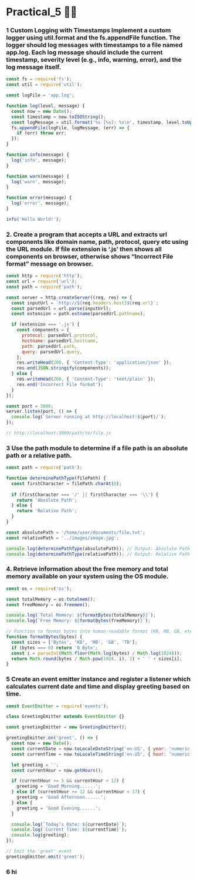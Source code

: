 # Practical_5 😶‍🌫️

### 1 Custom Logging with Timestamps Implement a custom logger using util.format and the fs.appendFile function. The logger should log messages with timestamps to a file named app.log. Each log message should include the current timestamp, severity level (e.g., info, warning, error), and the log message itself. 

```js filename="P5_1.js"   copy
const fs = require('fs');
const util = require('util');

const logFile = 'app.log';

function log(level, message) {
  const now = new Date();
  const timestamp = now.toISOString();
  const logMessage = util.format('%s [%s]: %s\n', timestamp, level.toUpperCase(), message);
  fs.appendFile(logFile, logMessage, (err) => {
    if (err) throw err;
  });
}

function info(message) {
  log('info', message);
}

function warn(message) {
  log('warn', message);
}

function error(message) {
  log('error', message);
}

info('Hello World!');

```

### 2. Create a program that accepts a URL and extracts url components like domain name, path, protocol, query etc using the URL module. If file extension is ‘.js’ then shows all components on browser, otherwise shows “Incorrect File format” message on browser. 

```js filename="P5_2.js"   copy
const http = require('http');
const url = require('url');
const path = require('path');

const server = http.createServer((req, res) => {
  const inputUrl = `http://${req.headers.host}${req.url}`;
  const parsedUrl = url.parse(inputUrl);
  const extension = path.extname(parsedUrl.pathname);

  if (extension === '.js') {
    const components = {
      protocol: parsedUrl.protocol,
      hostname: parsedUrl.hostname,
      path: parsedUrl.path,
      query: parsedUrl.query,
    };
    res.writeHead(200, { 'Content-Type': 'application/json' });
    res.end(JSON.stringify(components));
  } else {
    res.writeHead(200, { 'Content-Type': 'text/plain' });
    res.end('Incorrect File format');
  }
});

const port = 3000;
server.listen(port, () => {
  console.log(`Server running at http://localhost:${port}/`);
});

// http://localhost:3000/path/to/file.js
```

### 3 Use the path module to determine if a file path is an absolute path or a relative path. 

```js filename="P5_3.js"   copy
const path = require('path');

function determinePathType(filePath) {
  const firstCharacter = filePath.charAt(0);
  
  if (firstCharacter === '/' || firstCharacter === '\\') {
    return 'Absolute Path';
  } else {
    return 'Relative Path';
  }
}

const absolutePath = '/home/user/documents/file.txt';
const relativePath = '../images/image.jpg';

console.log(determinePathType(absolutePath)); // Output: Absolute Path
console.log(determinePathType(relativePath)); // Output: Relative Path
```

### 4. Retrieve information about the free memory and total memory available on your system using the OS module. 
```js filename="P5_4.js"   copy
const os = require('os');

const totalMemory = os.totalmem();
const freeMemory = os.freemem();

console.log(`Total Memory: ${formatBytes(totalMemory)}`);
console.log(`Free Memory: ${formatBytes(freeMemory)}`);

// Function to format bytes into human-readable format (KB, MB, GB, etc.)
function formatBytes(bytes) {
  const sizes = ['Bytes', 'KB', 'MB', 'GB', 'TB'];
  if (bytes === 0) return '0 Byte';
  const i = parseInt(Math.floor(Math.log(bytes) / Math.log(1024)));
  return Math.round(bytes / Math.pow(1024, i), 2) + ' ' + sizes[i];
}
```

### 5 Create an event emitter instance and register a listener which calculates current date and time and display greeting based on time. 
```js filename="P5_1.js"   copy
const EventEmitter = require('events');

class GreetingEmitter extends EventEmitter {}

const greetingEmitter = new GreetingEmitter();

greetingEmitter.on('greet', () => {
  const now = new Date();
  const currentDate = now.toLocaleDateString('en-US', { year: 'numeric', month: '2-digit', day: '2-digit' });
  const currentTime = now.toLocaleTimeString('en-US', { hour: 'numeric', minute: '2-digit', hour12: true });

  let greeting = '';
  const currentHour = now.getHours();

  if (currentHour >= 5 && currentHour < 12) {
    greeting = 'Good Morning......';
  } else if (currentHour >= 12 && currentHour < 17) {
    greeting = 'Good Afternoon......';
  } else {
    greeting = 'Good Evening......';
  }

  console.log(`Today’s Date: ${currentDate}`);
  console.log(`Current Time: ${currentTime}`);
  console.log(greeting);
});

// Emit the 'greet' event
greetingEmitter.emit('greet');

```
### 6 hi